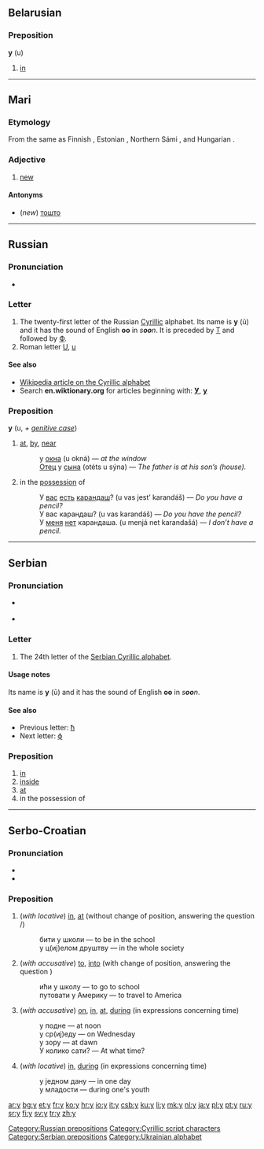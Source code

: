 {{also|y|ყ|Appendix:Variations of "y"}}
==Belarusian==

===Preposition===
'''у''' (u)

# [[in]]

----

==Mari==

===Etymology===
From the same {{proto|Finno-Ugric|wuδe|lang=chm}} as Finnish {{term|uusi}}, Estonian {{term|uus}}, Northern Sámi {{term|ođđa}}, and Hungarian {{term|új}}.

===Adjective===
{{infl|chm|adjective|tr=u}}

# [[new]]

====Antonyms====
* (''new'') [[тошто]]

----

==Russian==

===Pronunciation===
* {{IPA|[u]|lang=ru}}

===Letter===
{{infl|ru|letter|lower case||upper case|У}}

# The twenty-first letter of the Russian [[Cyrillic]] alphabet. Its name is '''у''' (ū) and it has the sound of English '''oo''' in ''s'''oo'''n''. It is preceded by [[т|Т]] and followed by [[ф|Ф]].
# Roman letter [[U]], [[u]]

====See also====
* [[w:Cyrillic alphabet|Wikipedia article on the Cyrillic alphabet]]
* Search '''en.wiktionary.org''' for articles beginning with: '''[http://en.wiktionary.org/w/index.php?title=Special%3AAllpages&from=%D0%A3&namespace=0 У]''', '''[http://en.wiktionary.org/w/index.php?title=Special%3AAllpages&from=%D1%83&namespace=0 у]'''

===Preposition===
'''у''' (u, ''+ [[genitive case]]'')

# [[at]], [[by]], [[near]]
#: у [[окно|окна]] (u okná) — ''at the window''
#: [[отец|Отец]] у [[сын|сына]] (otéts u sýna) — ''The father is at his son’s (house).''
# in the [[possession]] of
#: У [[вы|вас]] [[есть]] [[карандаш]]? (u vas jest’ karandáš) — ''Do you have a pencil?''
#: У вас карандаш? (u vas karandáš) — ''Do you have the pencil?''
#: У [[я|меня]] [[нет]] карандаша. (u menjá net karandašá) — ''I don’t have a pencil.''

[[Category:Russian prepositions]]

----

==Serbian==

===Pronunciation===
* {{qualifier|phoneme}} {{IPA|/u/|lang=sr}}
* {{audio|Sr-u.ogg|audio}}

===Letter===
{{infl|sr|letter|lower case||upper case|У}}

# The 24th letter of the [[Serbian Cyrillic alphabet]].

====Usage notes====
Its name is '''у''' (ū) and it has the sound of English '''oo''' in ''s'''oo'''n''.

====See also====
* Previous letter: [[ћ#Serbian|ћ]]
* Next letter: [[ф#Serbian|ф]]

===Preposition===
{{infl|sr|preposition|Roman spelling|u}}

# [[in]]
# [[inside]]
# [[at]]
# in the possession of

[[Category:Cyrillic script characters]]
[[Category:Serbian prepositions]]
[[Category:Ukrainian alphabet]]

----

==Serbo-Croatian==

===Pronunciation===
* {{IPA|/u/|lang=sh}}
* {{audio|Sr-u.ogg|audio}}

===Preposition===
{{sh-preposition|c|u}}

# (''with locative'') [[in]], [[at]] (without change of position, answering the question {{term|sc=Cyrl|гдје|гдје̏|lang=sh}}/{{term|sc=Cyrl|где|где̏|lang=sh}})
#: бити у школи — to be in the school
#: у ц(иј)елом друштву — in the whole society
# (''with accusative'') [[to]], [[into]] (with change of position, answering the question {{term|sc=Cyrl|куда|ку̀да|lang=sh}})
#: ићи у школу — to go to school
#: путовати у Америку — to travel to America
# (''with accusative'') [[on]], [[in]], [[at]], [[during]] (in expressions concerning time)
#: у подне — at noon
#: у ср(иј)еду — on Wednesday
#: у зору — at dawn
#: У колико сати? — At what time?
# (''with locative'') [[in]], [[during]] (in expressions concerning time)
#: у једном дану — in one day
#: у младости — during one's youth

[[ar:у]]
[[bg:у]]
[[et:у]]
[[fr:у]]
[[ko:у]]
[[hr:у]]
[[io:у]]
[[it:у]]
[[csb:у]]
[[ku:у]]
[[li:у]]
[[mk:у]]
[[nl:у]]
[[ja:у]]
[[pl:у]]
[[pt:у]]
[[ru:у]]
[[sr:у]]
[[fi:у]]
[[sv:у]]
[[tr:у]]
[[zh:у]]